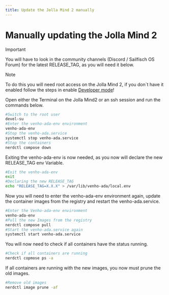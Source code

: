 ```yaml
---
title: Update the Jolla Mind 2 manually
---
```

# Manually updating the Jolla Mind 2
>[!IMPORTANT]
>
> You will have to look in the community channels (Discord / Sailfisch OS Forum) for the latest RELEASE_TAG, as you will need it below.

>[!NOTE]
>
>To do this you will need root access on the Jolla Mind 2, if you don`t have it enabled follow the steps in enable [Developer mode](/developer/enableDevMode)!

Open either the Terminal on the Jolla Mind2 or an ssh session and run the commands below.
```bash copy
#Switch to the root user
devel-su
#Enter the venho-ada-env environment
venho-ada-env
#Stop the venho-ada.service
systemctl stop venho-ada.service
#Stop the containers
nerdctl compose down
```
Exiting the venho-ada-env is now needed, as you now will declare the new RELEASE_TAG env Variable.
```bash copy
#Exit the venho-ada-env
exit
#Declaring the new RELEASE_TAG
echo "RELEASE_TAG=X.X.X" > /var/lib/venho-ada/local.env
```
Now you will need to enter the venho-ada-env environment again, update the container images from the registry and restart the venho-ada.service.
```bash copy
#Enter the Venho-ada-env environment
venho-ada-env
#Pull the new Images from the registry
nerdctl compose pull
#Start the venho-ada.service again
systemctl start venho-ada.service
```
You will now need to check if all containers have the status running.
```bash copy
#Check if all containers are running
nerdctl copmose ps -a
```
If all containers are running with the new images, you now must prune the old images.
```bash copy
#Remove old images
nerdctl image prune -af
```